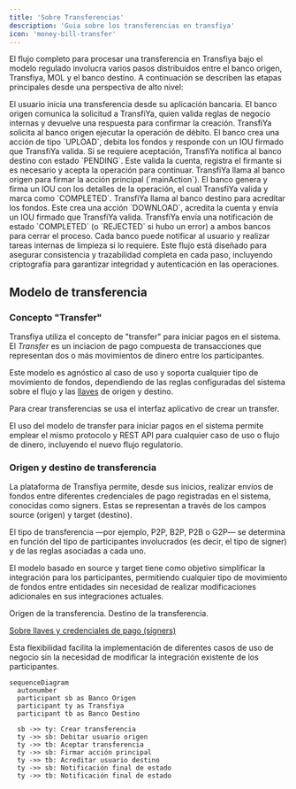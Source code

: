 ```yaml
---
title: 'Sobre Transferencias'
description: 'Guia sobre los transferencias en transfiya'
icon: 'money-bill-transfer'
---
```


El flujo completo para procesar una transferencia en Transfiya bajo el modelo regulado involucra varios pasos distribuidos entre el banco origen, Transfiya, MOL y el banco destino. A continuación se describen las etapas principales desde una perspectiva de alto nivel:

<Steps>

<Step title="Creación de la transferencia">
El usuario inicia una transferencia desde su aplicación bancaria. El banco origen comunica la solicitud a TransfiYa, quien valida reglas de negocio internas y devuelve una respuesta para confirmar la creación.
</Step>

<Step title="Débito del usuario origen">
TransfiYa solicita al banco origen ejecutar la operación de débito. El banco crea una acción de tipo `UPLOAD`, debita los fondos y responde con un IOU firmado que TransfiYa valida.
</Step>

<Step title="Aceptación de la transferencia">
Si se requiere aceptación, TransfiYa notifica al banco destino con estado `PENDING`. Este valida la cuenta, registra el firmante si es necesario y acepta la operación para continuar.
</Step>

<Step title="Firma y autorización de la acción principal">
TransfiYa llama al banco origen para firmar la acción principal (`mainAction`). El banco genera y firma un IOU con los detalles de la operación, el cual TransfiYa valida y marca como `COMPLETED`.
</Step>

<Step title="Crédito al usuario destino">
TransfiYa llama al banco destino para acreditar los fondos. Este crea una acción `DOWNLOAD`, acredita la cuenta y envía un IOU firmado que TransfiYa valida.
</Step>

<Step title="Notificación de estado final">
TransfiYa envía una notificación de estado `COMPLETED` (o `REJECTED` si hubo un error) a ambos bancos para cerrar el proceso. Cada banco puede notificar al usuario y realizar tareas internas de limpieza si lo requiere.
</Step>

</Steps>



<Info>
Este flujo está diseñado para asegurar consistencia y trazabilidad completa en cada paso, incluyendo criptografía para garantizar integridad y autenticación en las operaciones.
</Info>


## Modelo de transferencia

### Concepto "Transfer"

Transfiya utiliza el concepto de "transfer" para iniciar pagos en el sistema.
El *Transfer* es un inciacion de pago compuesta de transacciones que representan dos o más movimientos de dinero entre los participantes.

Este modelo es agnóstico al caso de uso y soporta cualquier tipo de movimiento de fondos, dependiendo de las reglas configuradas del sistema sobre el flujo y las [llaves](../about/about-signers) de origen y destino.

Para crear transferencias se usa el interfaz aplicativo de crear un transfer.


<Note>
El uso del modelo de transfer para iniciar pagos en el sistema permite emplear el mismo protocolo y REST API para cualquier caso de uso o flujo de dinero, incluyendo el nuevo flujo regulatorio.
</Note>

### Origen y destino de transferencia

La plataforma de Transfiya permite, desde sus inicios, realizar envíos de fondos entre diferentes credenciales de pago registradas en el sistema, conocidas como signers. Estas se representan a través de los campos source (origen) y target (destino).

El tipo de transferencia —por ejemplo, P2P, B2P, P2B o G2P— se determina en función del tipo de participantes involucrados (es decir, el tipo de signer) y de las reglas asociadas a cada uno.

El modelo basado en source y target tiene como objetivo simplificar la integración para los participantes, permitiendo cualquier tipo de movimiento de fondos entre entidades sin necesidad de realizar modificaciones adicionales en sus integraciones actuales.

<ResponseField name="source" type="string">
    Origen de la transferencia.
</ResponseField>

<ResponseField name="destination" type="string">
    Destino de la transferencia.
</ResponseField>

[Sobre llaves y credenciales de pago (signers)](../about/about-signers)

<Note>
Esta flexibilidad facilita la implementación de diferentes casos de uso de negocio sin la necesidad de modificar la integración existente de los participantes.
</Note>

```mermaid
sequenceDiagram
  autonumber
  participant sb as Banco Origen
  participant ty as Transfiya
  participant tb as Banco Destino

  sb ->> ty: Crear transferencia
  ty ->> sb: Debitar usuario origen
  ty ->> tb: Aceptar transferencia
  ty ->> sb: Firmar acción principal
  ty ->> tb: Acreditar usuario destino
  ty ->> sb: Notificación final de estado
  ty ->> tb: Notificación final de estado
```
